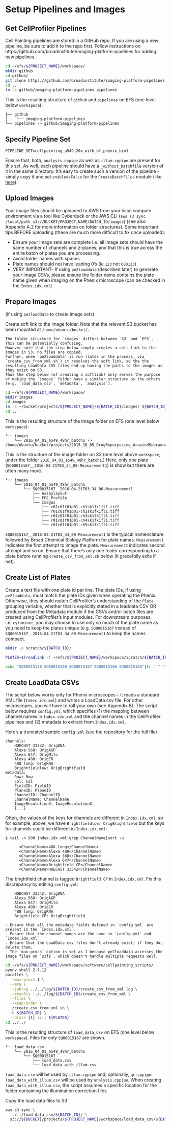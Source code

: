 # Setup Pipelines and Images

## Get CellProfiler Pipelines

Cell Painting pipelines are stored in a GitHub repo.
If you are using a new pipeline, be sure to add it to the repo first.
Follow instructions on https://github.com/broadinstitute/imaging-platform-pipelines for adding new pipelines.

```sh
cd ~/efs/${PROJECT_NAME}/workspace/
mkdir github
cd github/
git clone https://github.com/broadinstitute/imaging-platform-pipelines.git
cd ..
ln -s github/imaging-platform-pipelines pipelines
```

This is the resulting structure of `github` and `pipelines` on EFS (one level below `workspace`):

```
├── github
│    └── imaging-platform-pipelines
└── pipelines -> github/imaging-platform-pipelines
```

## Specify Pipeline Set

```
PIPELINE_SET=cellpainting_a549_20x_with_bf_phenix_bin1
```

Ensure that, both, `analysis.cppipe` as well as `illum.cppipe` are present for this set.
As well, each pipeline should have a `_without_batchfile` version of it in the same directory.
It's easy to create such a version of the pipeline - simply copy it and set `enabled=False` for the `CreateBatchFiles` module (like [here](https://github.com/broadinstitute/imaging-platform-pipelines/blob/master/cellpainting_u2os_20x_imagexpress/illum_without_batchfile.cppipe#L384)).

## Upload Images

Your image files should be uploaded to AWS from your local compute environment via a tool like Cyberduck or the AWS CLI (`aws s3 sync /local/path s3://BUCKET/PROJECT_NAME/BATCH_ID/images`) (see also Appendix A.2 for more information on folder structures).
Some important tips BEFORE uploading (these are much more difficult to fix once uploaded):

* Ensure your image sets are complete i.e. all image sets should have the same number of channels and z-planes, and that this is true across the entire batch of plates you are processing.
* Avoid folder names with spaces
* Plate names should not have leading 0's (ie `123` not `000123`)
* VERY  IMPORTANT- If using `pe2loaddata` (described later) to generate your image CSVs, please ensure the folder name contains the plate name given when imaging on the Phenix microscope (can be checked in the `Index.idx.xml`)

## Prepare Images

(if using `pe2loaddata` to create image sets)

Create soft link to the image folder.
Note that the relevant S3 bucket has been mounted at `/home/ubuntu/bucket/`.

```block2
The folder structure for `images` differs between `S3` and `EFS`.
This can be potentially confusing.
However note that the step below simply creates a soft link to the images in S3; no files are copied.
Further, when `pe2loaddata` is run (later in the process, via `create_csv_from_xml.sh`) it resolves the soft link, so the the resulting LoadData CSV files end up having the paths to the images as they exist on S3.
Thus the step below (of creating a softlink) only serves the purpose of making the `images` folder have a similar structure as the others (e.g. `load_data_csv`, `metadata`, `analysis`).
```

```sh
cd ~/efs/${PROJECT_NAME}/workspace/
mkdir images
cd images
ln -s ~/bucket/projects/${PROJECT_NAME}/${BATCH_ID}/images/ ${BATCH_ID}
cd ..
```

This is the resulting structure of the image folder on EFS (one level below `workspace`):

```
└── images
    └── 2016_04_01_a549_48hr_batch1 -> /home/ubuntu/bucket/projects/2015_10_05_DrugRepurposing_AravindSubramanian_GolubLab_Broad/2016_04_01_a549_48hr_batch1/images/
```

This is the structure of the image folder on S3 (one level above `workspace`, under the folder `2016_04_01_a549_48hr_batch1`.)
Here, only one plate (`SQ00015167__2016-04-21T03_34_00-Measurement1`) is show but there are often many more.

```
└── images
    └── 2016_04_01_a549_48hr_batch1
        └── SQ00015167__2016-04-21T03_34_00-Measurement1
            ├── Assaylayout
            ├── FFC_Profile
            └── Images
                ├── r01c01f01p01-ch1sk1fk1fl1.tiff
                ├── r01c01f01p01-ch2sk1fk1fl1.tiff
                ├── r01c01f01p01-ch3sk1fk1fl1.tiff
                ├── r01c01f01p01-ch4sk1fk1fl1.tiff
                └── r01c01f01p01-ch5sk1fk1fl1.tiff
```

`SQ00015167__2016-04-21T03_34_00-Measurement1` is the typical nomenclature followed by Broad Chemical Biology Platform for plate names.
`Measurement1` indicates the first attempt to image the plate.
`Measurement2` indicates second attempt and so on.
Ensure that there's only one folder corresponding to a plate before running `create_csv_from_xml.sh` below (it gracefully exits if not).

## Create List of Plates

Create a text file with one plate id per line.
The plate IDs, if using `pe2loaddata`, must match the plate IDs given when operating the Phenix.
Otherwise, they should match CellProfiler's understanding of the `Plate` grouping variable, whether that is explicitly stated in a loaddata CSV OR produced from the Metadata module if the CSVs and/or batch files are created using CellProfiler's input modules.
For downstream purposes, i.e. `cytominer`, you may choose to use only so much of the plate name as you need to keep the plates unique (e.g. `SQ00015167` instead of `SQ00015167__2016-04-21T03_34_00-Measurement1` to keep the names compact.

```sh
mkdir -p scratch/${BATCH_ID}/

PLATES=$(readlink -f ~/efs/${PROJECT_NAME}/workspace/scratch/${BATCH_ID}/plates_to_process.txt)

echo "SQ00015130 SQ00015168 SQ00015167 SQ00015166 SQ00015165"|tr " " "\n" > ${PLATES}
```

## Create LoadData CSVs

The script below works only for Phenix microscopes – it reads a standard XML file (`Index.idx.xml`) and writes a LoadData csv file.
For other microscopes, you will have to roll your own (see Appendix B).
The script below requires `config.yml`, which specifies (1) the mapping between channel names in `Index.idx.xml` and the channel names in the CellProfiler pipelines and (2) metadata to extract from `Index.idx.xml`.

Here's a truncated sample `config.yml` (see the repository for the full file)

```
channels:
    HOECHST 33342: OrigDNA
    Alexa 568: OrigAGP
    Alexa 647: OrigMito
    Alexa 488: OrigER
    488 long: OrigRNA
    Brightfieldlow: OrigBrightfield
metadata:
    Row: Row
    Col: Col
    FieldID: FieldID
    PlaneID: PlaneID
    ChannelID: ChannelID
    ChannelName: ChannelName
    ImageResolutionX: ImageResolutionX
    [...]
```

Often, the values of the keys for channels are different in `Index.idx.xml`, so for example, above, we have `Brightfieldlow: OrigBrightfield` but the keys for channels could be different in `Index.idx.xml`:

```
$ tail -n 500 Index.idx.xml|grep ChannelName|sort -u

      <ChannelName>488 long</ChannelName>
      <ChannelName>Alexa 488</ChannelName>
      <ChannelName>Alexa 568</ChannelName>
      <ChannelName>Alexa 647</ChannelName>
      <ChannelName>Brightfield CP</ChannelName>
      <ChannelName>HOECHST 33342</ChannelName>
```

The brightfield channel is tagged `Brightfield CP` in `Index.idx.xml`.
Fix this discrepancy by editing `config.yml`:

```
    HOECHST 33342: OrigDNA
    Alexa 568: OrigAGP
    Alexa 647: OrigMito
    Alexa 488: OrigER
    488 long: OrigRNA
    Brightfield CP: OrigBrightfield
```

```block2
- Ensure that all the metadata fields defined in `config.yml` are present in the `Index.idx.xml`.
- Ensure that the channel names are the same in `config.yml` and `Index.idx.xml`
- Ensure that the LoadData csv files don't already exist; if they do, delete them.
- The `max-procs` option is set as 1 because pe2loaddata accesses the image files on `s3fs`, which doesn't handle multiple requests well.
```

```sh
cd ~/efs/${PROJECT_NAME}/workspace/software/cellpainting_scripts/
pyenv shell 2.7.12
parallel \
  --max-procs 1 \
  --eta \
  --joblog ../../log/${BATCH_ID}/create_csv_from_xml.log \
  --results ../../log/${BATCH_ID}/create_csv_from_xml \
  --files \
  --keep-order \
  ./create_csv_from_xml.sh \
  -b ${BATCH_ID} \
  --plate {1} :::: ${PLATES}
cd ../../
```

This is the resulting structure of `load_data_csv` on EFS (one level below `workspace`).
Files for only `SQ00015167` are shown.

```
└── load_data_csv
    └── 2016_04_01_a549_48hr_batch1
        └── SQ00015167
            ├── load_data.csv
            └── load_data_with_illum.csv
```

`load_data.csv` will be used by `illum.cppipe` and, optionally, `qc.cppipe`.
`load_data_with_illum.csv` will be used by `analysis.cppipe`.
When creating `load_data_with_illum.csv`, the script assumes a specific location for the folder containing the illumination correction files.

Copy the load data files to S3:

```sh
aws s3 sync \
  ../../load_data_csv/${BATCH_ID}/ \
  s3://${BUCKET}/projects/${PROJECT_NAME}/workspace/load_data_csv/${BATCH_ID}/
```
